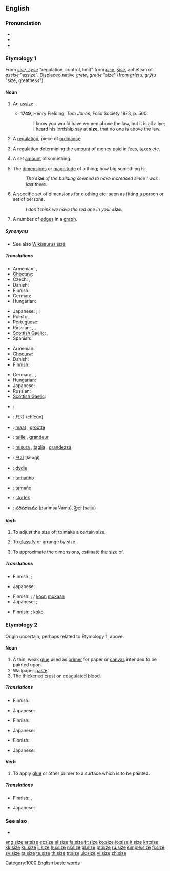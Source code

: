 ==English==

===Pronunciation===
* {{IPA|/saɪz/}}
* {{audio|en-us-size.ogg|Audio (US)}}
* {{rhymes|aɪz}}

===Etymology 1===
From {{etyl|enm}} ''[[sise#Middle English|sise, syse]]'' "regulation, control, limit" from {{etyl|fro}} ''[[cise#Old French|cise]]'', ''[[sise#Old French|sise]]'', aphetism of ''[[assise]]'' "assize". Displaced native {{enm}} ''[[grete#Middle English|grete, grette]]'' "size" (from {{ang}} ''[[grietu#Old English|grīetu, grȳtu]]'' "size, greatness").

====Noun====
{{en-noun}}

# {{obsolete|_|except|_|dialectal}} An [[assize]].
#* '''1749''', Henry Fielding, ''Tom Jones'', Folio Society 1973, p. 560:
#*: I know you would have women above the law, but it is all a lye; I heard his lordship say at '''size''', that no one is above the law.
# {{obsolete}} A [[regulation]], piece of [[ordinance]].
# {{obsolete}} A regulation determining the [[amount]] of money paid in [[fees]], [[taxes]] etc.
# {{obsolete}} A set [[amount]] of something.
# The [[dimensions]] or [[magnitude]] of a thing; how big something is.
#: ''The '''size''' of the building seemed to have increased since I was last there.''
# A specific set of [[dimension]]s for [[clothing]] etc. seen as fitting a person or set of persons.
#: ''I don't think we have the red one in your '''size'''.''
# {{graph theory}} A number of [[edges]] in a [[graph]].

=====Synonyms=====
* See also [[Wikisaurus:size]]

=====Translations=====
{{trans-see|assize}}

{{trans-top|dimensions or magnitude of a thing}}
* Armenian: {{t-|hy|չափ|tr=čap}},  {{t-|hy|մեծություն|tr=meçut’yun}}
* [[Choctaw]]: {{tø|cho|chito}}
* Czech: {{t-|cs|velikost|f}}, {{t+|cs|rozměr|m}}
* Danish: {{t-|da|størrelse|c}}
* Finnish: {{t+|fi|koko}}
* German: {{t+|de|Größe|f}}
* Hungarian: {{t+|hu|méret}}
{{trans-mid}}
* Japanese: {{qualifier|dimension or magnitude}} {{t|ja|大きさ|tr=ōkisa}}; {{qualifier|dimension}} {{t|ja|寸法|tr=sunpō}}; {{qualifier|magnitude}} {{t-|ja|規模|tr=kibo}}
* Polish: {{t+|pl|rozmiar|m}}, {{t+|pl|wielkość|f}}
* Portuguese: {{t|pt|tamanho|m}}
* Russian: {{t+|ru|размер|m|tr=razm'ér}}, {{t+|ru|величина|f|tr=v'eličiná}}, {{t|ru|объём|m|tr=objóm}}
* [[Scottish Gaelic]]: {{t|gd|tomhas|m|xs=Scottish Gaelic}},  {{t|gd|meudachd|f}}
* Spanish: {{t+|es|tamaño|m}}
{{trans-bottom}}

{{trans-top|a specific set of dimensions for clothing}}
* Armenian: {{t-|hy|չափս|tr=čaps}}
* [[Choctaw]]: {{tø|cho|chito}}
* Danish: {{t-|da|størrelse|c}}
* Finnish: {{t+|fi|koko}}
{{trans-mid}}
* German: {{t+|de|Größe|f}}, {{t-|de|Kleidergröße|f}}, {{t-|de|Konfektionsgröße|f}}
* Hungarian: {{t+|hu|méret}}
* Japanese: {{t-|ja|サイズ|tr=saizu}}
* Russian: {{t+|ru|размер|m|tr=razm'ér}}
* [[Scottish Gaelic]]: {{t|gd|meudachd|f}}
{{trans-bottom}}

{{trans-top|graph theory: a number of edges in a graph}}
{{trans-mid}}
{{trans-bottom}}

{{checktrans-top}}
* {{ttbc|Arabic}}: {{Arab|[[حجم]]}} {{IPAchar|(ħájem)}} {{m}}
* {{ttbc|Chinese}}: [[尺寸]] (chǐcùn)
* {{ttbc|Dutch}}: [[maat]] {{f}}, [[grootte]] {{f}}
* {{ttbc|French}}: [[taille]] {{f}}, [[grandeur]] {{f}}
* {{ttbc|Italian}}: [[misura]] {{f}}, [[taglia]] {{f}}, [[grandezza]] {{f}}
{{checktrans-mid}}
* {{ttbc|Korean}}: [[크기]] (keugi)
* {{ttbc|Lithuanian}}: [[dydis]] {{m}}
* {{ttbc|Portuguese}}: [[tamanho]] {{m}}
* {{ttbc|Spanish}}: [[tamaño]] {{m}}
* {{ttbc|Swedish}}: [[storlek]] {{c}}
* {{ttbc|Telugu}}: [[పరిమాణము]] (parimaaNamu), [[సైజు]] (saiju)
{{checktrans-bottom}}

====Verb====
{{en-verb|siz|ing}}

# {{transitive}} To adjust the size of; to make a certain size.
# {{transitive}} To [[classify]] or arrange by size.
# {{context|transitive|colloquial}} To approximate the dimensions, estimate the size of.

=====Translations=====
{{trans-top|to adjust the size of}}
* Finnish: ; {{t+|fi|sovittaa}}
{{trans-mid}}
* Japanese: {{t|ja|合わせる|tr=awaseru}}
{{trans-bottom}}

{{trans-top|to classify or arrange by size}}
* Finnish: ; {{t-|fi|luokitella}}/{{t+|fi|lajitella}} [[koko|koon]] [[mukaan]]
* Japanese: {{qualifier|classify}} {{t|ja|大きさ順に選別する|tr=ōkisa-jun ni senbetsu-suru}}; {{qualifier|arrange}} {{t|ja|大きさ順に並べる|tr=ōkisa-jun ni naraberu}}
{{trans-mid}}
{{trans-bottom}}

{{trans-top|to estimate the size of}}
* Finnish: ; {{t+|fi|arvioida}} [[koko]]
{{trans-mid}}
{{trans-bottom}}

===Etymology 2===
Origin uncertain, perhaps related to Etymology 1, above.

====Noun====
{{en-noun}}

# A thin, weak [[glue]] used as [[primer]] for paper or [[canvas]] intended to be painted upon.
# Wallpaper [[paste]].
# The thickened [[crust]] on coagulated [[blood]].

=====Translations=====
{{trans-top|thin, weak glue intended to be painted upon}}
* Finnish: {{t|fi|pohjuste}}
{{trans-mid}}
* Japanese: {{t+|ja|どうさ|tr=dōsa}}
{{trans-bottom}}

{{trans-top|wallpaper paste}}
* Finnish: {{t-|fi|liisteri}}
{{trans-mid}}
* Japanese: {{t+|ja|糊|tr=nori}}
{{trans-bottom}}

{{trans-top|thickened crust on coagulated blood}}
* Finnish: {{t+|fi|rupi}}
{{trans-mid}}
* Japanese: {{t-|ja|血糊|tr=chinori}}
{{trans-bottom}}

====Verb====
{{en-verb|siz|ing}}

# {{transitive}} To apply [[glue]] or other primer to a surface which is to be painted.

=====Translations=====
{{trans-top|to apply primer to a surface which is to be painted}}
* Finnish: {{t|fi|pohjustaa}}, {{t|fi|pohjamaalata}}
{{trans-mid}}
* Japanese: {{t|ja|どうさをひく|tr=dōsa wo hiku}}
{{trans-bottom}}

===See also===
* {{Cite EB1911|Size}}

[[Category:1000 English basic words]]

[[ang:size]]
[[ar:size]]
[[et:size]]
[[el:size]]
[[fa:size]]
[[fr:size]]
[[ko:size]]
[[io:size]]
[[it:size]]
[[kn:size]]
[[kk:size]]
[[ku:size]]
[[li:size]]
[[hu:size]]
[[nl:size]]
[[pl:size]]
[[pt:size]]
[[ru:size]]
[[simple:size]]
[[fi:size]]
[[sv:size]]
[[ta:size]]
[[te:size]]
[[th:size]]
[[tr:size]]
[[uk:size]]
[[vi:size]]
[[zh:size]]